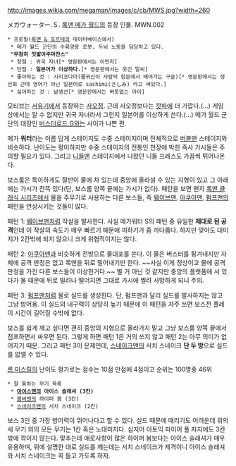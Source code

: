 http://images.wikia.com/megaman/images/c/cb/MWS.jpg?width=260

メガウォーター.Ｓ. [[록맨 메가 월드]]의 등장 인물. MWN.002

 * 프로필([[록맨 & 포르테]]의 데이터베이스에서)
  * 메가 월드 군단의 수륙양용 로봇. 두뇌 노동을 담당하고 있다.
  '''"무참히 짓밟아주마잔스"'''
  * 장점 : 귀국 자녀[* 영문판에서는 이민자]
  * 단점 : '''일본어가 이상하다.'''[* 영문판에서는 웃긴 말씨]
  * 좋아하는 것 : 시리코다마(물귀신이 사람의 항문에서 배어가는 구슬)[* 영문판에서는 생선회 근데 영어가 아닌 일본어로 sashimi(さしみ) 라고 써있다.]
  * 싫어하는 것 : 날생선[* 영문판에서는 버릇없는 아이]

모티브는 [[서유기]]에서 등장하는 [[사오정]]. 근데 사오정보다는 [[캇파]]에 더 가깝다.(...) 게임 상에서는 알 수 없지만 귀국 자녀라서 그런지 일본어를 이상하게 쓴다.(...) 메가 월드 군단의 대장인 [[버스터로드.G]]와는 사이가 나쁜 편.  

메가 '''워터'''라는 이름 답게 스테이지도 수중 스테이지이며 전체적으로 [[버블맨]] 스테이지와 비슷하다. 난이도는 평이하지만 수중 스테이지의 전통인 천장에 박힌 즉사 가시들은 주의할 필요가 있다. 그리고 [[니들맨]] 스테이지에서 나왔던 니들 프레스도 가끔씩 튀어나온다. 

보스룸은 특이하게도 절반이 물에 차 있는데 중앙에 올라설 수 있는 지형이 있고 그 아래에는 가시가 잔뜩 있다(단, 보스룸 양쪽 끝에는 가시가 없다). 패턴을 보면 왠지 [[록맨 클래식 시리즈]]에서 물을 주무기로 사용하는 다른 보스들, 즉 [[웨이브맨]], [[아쿠아맨]], [[펌프맨]]의 패턴을 연상시키는 것들이 많다. 

패턴 1: [[웨이브맨]]처럼 작살을 발사한다. 사실 메가워터 S의 패턴 중 유일한 '''제대로 된 공격'''인데 이 작살의 속도가 매우 빠르기 때문에 피하기가 좀 까다롭다. 하지만 맞아도 대미지가 2칸밖에 되지 않으니 크게 위협적이지는 않다. 

패턴 2: [[아쿠아맨]]과 비슷하게 전방으로 물대포를 쏜다. 이 물은 버스터를 튕겨내지만 자체에 공격 판정은 없고 록맨을 뒤로 밀어내기만 한다. ~~사실 이게 정상이고 물에 공격 판정을 가진 다른 보스들이 이상한거다.~~ 별 거 아닌 것 같지만 중앙의 플랫폼에 서 있다가 물 때문에 뒤로 밀려나 떨어지면 그대로 가시에 찔려 사망하게 되니 주의. 

패턴 3: [[펌프맨]]처럼 물로 실드를 생성한다. 단, 펌프맨과 달리 실드를 발사하지는 않고 그냥 방어용. 이 실드의 내구력이 상당히 높기 때문에 이 패턴을 자주 쓰면 보스전 플레이 시간이 길어질 수밖에 없다.

보스를 쉽게 깨고 싶다면 괜히 중앙의 지형으로 올라가지 말고 그냥 보스룸 양쪽 끝에서 점프하면서 싸우면 된다. 그렇게 하면 패턴 1은 거의 쓰지 않고 패턴 2는 아무 의미가 없어지기 때문. 그리고 패턴 3이 문제인데, [[스네이크맨]]의 서치 스네이크 '''단 두 방'''으로 실드를 없앨 수 있다. 

[[롬 미스릴]]의 난이도 평가로는 점수는 10점 만점에 4점이고 순위는 100명중 46위

 * 잘 통하는 무기 목록
  * '''[[아이스맨]]의 아이스 슬래셔 (3칸)'''
  * [[봄버맨]]의 하이퍼 봄 (3칸) 
  * [[스네이크맨]]의 서치 스네이크 (2칸) 

보스 3인 중 가장 방어력이 뛰어나다고 할 수 있다. 실드 때문에 때리기도 어려운데 위의 세 무기 외의 모든 무기는 1칸 혹은 노대미지다. 심지어 아토믹 파이어 풀 차지에도 3칸밖에 깎이지 않는다. 맞추는데 애로사항이 많은 하이퍼 봄보다는 아이스 슬래셔가 매우 유용하며, 위에 설명한 대로 실드를 깨는데는 서치 스네이크가 제격이니 아이스 슬래셔와 서치 스네이크는 꼭 들고 가도록 하자. 
